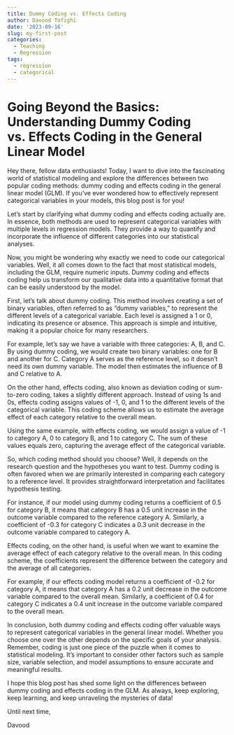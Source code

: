 ```yaml
---
title: Dummy Coding vs. Effects Coding
author: Davood Tofighi
date: '2023-09-16'
slug: my-first-post
categories:
  - Teaching
  - Regression
tags:
  - regression
  - categorical
---
```


# Going Beyond the Basics: Understanding Dummy Coding vs. Effects Coding in the General Linear Model

Hey there, fellow data enthusiasts! Today, I want to dive into the fascinating world of statistical modeling and explore the differences between two popular coding methods: dummy coding and effects coding in the general linear model (GLM). If you've ever wondered how to effectively represent categorical variables in your models, this blog post is for you!

Let's start by clarifying what dummy coding and effects coding actually are. In essence, both methods are used to represent categorical variables with multiple levels in regression models. They provide a way to quantify and incorporate the influence of different categories into our statistical analyses.

Now, you might be wondering why exactly we need to code our categorical variables. Well, it all comes down to the fact that most statistical models, including the GLM, require numeric inputs. Dummy coding and effects coding help us transform our qualitative data into a quantitative format that can be easily understood by the model.

First, let's talk about dummy coding. This method involves creating a set of binary variables, often referred to as "dummy variables," to represent the different levels of a categorical variable. Each level is assigned a 1 or 0, indicating its presence or absence. This approach is simple and intuitive, making it a popular choice for many researchers.

For example, let's say we have a variable with three categories: A, B, and C. By using dummy coding, we would create two binary variables: one for B and another for C. Category A serves as the reference level, so it doesn't need its own dummy variable. The model then estimates the influence of B and C relative to A.

On the other hand, effects coding, also known as deviation coding or sum-to-zero coding, takes a slightly different approach. Instead of using 1s and 0s, effects coding assigns values of -1, 0, and 1 to the different levels of the categorical variable. This coding scheme allows us to estimate the average effect of each category relative to the overall mean.

Using the same example, with effects coding, we would assign a value of -1 to category A, 0 to category B, and 1 to category C. The sum of these values equals zero, capturing the average effect of the categorical variable.

So, which coding method should you choose? Well, it depends on the research question and the hypotheses you want to test. Dummy coding is often favored when we are primarily interested in comparing each category to a reference level. It provides straightforward interpretation and facilitates hypothesis testing.

For instance, if our model using dummy coding returns a coefficient of 0.5 for category B, it means that category B has a 0.5 unit increase in the outcome variable compared to the reference category A. Similarly, a coefficient of -0.3 for category C indicates a 0.3 unit decrease in the outcome variable compared to category A.

Effects coding, on the other hand, is useful when we want to examine the average effect of each category relative to the overall mean. In this coding scheme, the coefficients represent the difference between the category and the average of all categories.

For example, if our effects coding model returns a coefficient of -0.2 for category A, it means that category A has a 0.2 unit decrease in the outcome variable compared to the overall mean. Similarly, a coefficient of 0.4 for category C indicates a 0.4 unit increase in the outcome variable compared to the overall mean.

In conclusion, both dummy coding and effects coding offer valuable ways to represent categorical variables in the general linear model. Whether you choose one over the other depends on the specific goals of your analysis. Remember, coding is just one piece of the puzzle when it comes to statistical modeling. It's important to consider other factors such as sample size, variable selection, and model assumptions to ensure accurate and meaningful results.

I hope this blog post has shed some light on the differences between dummy coding and effects coding in the GLM. As always, keep exploring, keep learning, and keep unraveling the mysteries of data!

Until next time,

Davood